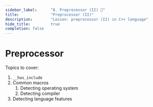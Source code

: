 ```yaml
---
sidebar_label:		"8. Preprocessor (II) 🚧"
title:				"Preprocessor (II)"
description:		"Lesson: preprocessor (II) in C++ language"
hide_title:			true
completion: false
---
```


# Preprocessor

Topics to cover:

1. `__has_include`
2. Common macros
	1. Detecting operating system
	2. Detecting compiler
3. Detecting language features

